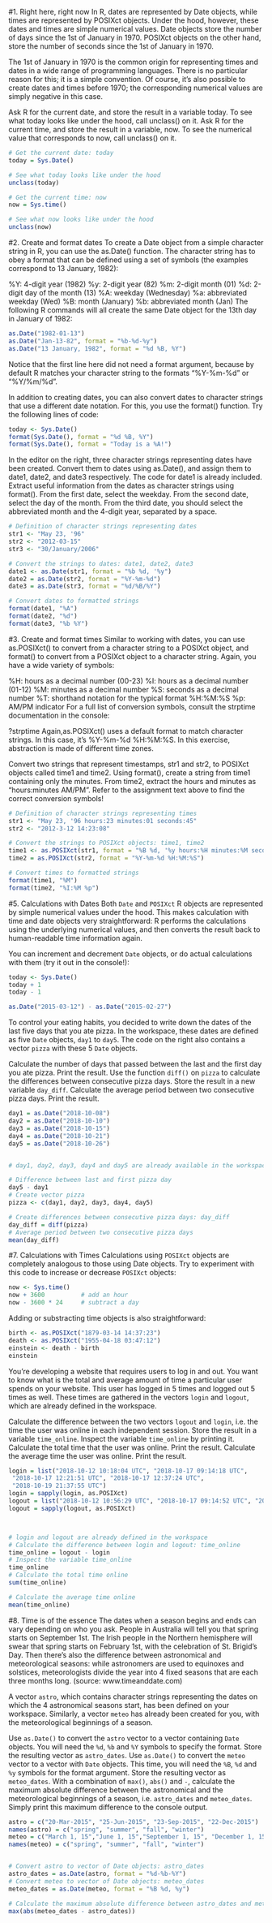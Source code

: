 #1. Right here, right now
In R, dates are represented by Date objects, while times are represented by POSIXct objects. Under the hood, however, these dates and times are simple numerical values. Date objects store the number of days since the 1st of January in 1970. POSIXct objects on the other hand, store the number of seconds since the 1st of January in 1970.

The 1st of January in 1970 is the common origin for representing times and dates in a wide range of programming languages. There is no particular reason for this; it is a simple convention. Of course, it's also possible to create dates and times before 1970; the corresponding numerical values are simply negative in this case.


Ask R for the current date, and store the result in a variable today.
To see what today looks like under the hood, call unclass() on it.
Ask R for the current time, and store the result in a variable, now.
To see the numerical value that corresponds to now, call unclass() on it.

```r
# Get the current date: today
today = Sys.Date()

# See what today looks like under the hood
unclass(today)

# Get the current time: now
now = Sys.time()

# See what now looks like under the hood
unclass(now)
```


#2. Create and format dates
To create a Date object from a simple character string in R, you can use the as.Date() function. The character string has to obey a format that can be defined using a set of symbols (the examples correspond to 13 January, 1982):

%Y: 4-digit year (1982)
%y: 2-digit year (82)
%m: 2-digit month (01)
%d: 2-digit day of the month (13)
%A: weekday (Wednesday)
%a: abbreviated weekday (Wed)
%B: month (January)
%b: abbreviated month (Jan)
The following R commands will all create the same Date object for the 13th day in January of 1982:

```r
as.Date("1982-01-13")
as.Date("Jan-13-82", format = "%b-%d-%y")
as.Date("13 January, 1982", format = "%d %B, %Y")
```


Notice that the first line here did not need a format argument, because by default R matches your character string to the formats "%Y-%m-%d" or "%Y/%m/%d".

In addition to creating dates, you can also convert dates to character strings that use a different date notation. For this, you use the format() function. Try the following lines of code:


```r
today <- Sys.Date()
format(Sys.Date(), format = "%d %B, %Y")
format(Sys.Date(), format = "Today is a %A!")
```

In the editor on the right, three character strings representing dates have been created. Convert them to dates using as.Date(), and assign them to date1, date2, and date3 respectively. The code for date1 is already included.
Extract useful information from the dates as character strings using format(). From the first date, select the weekday. From the second date, select the day of the month. From the third date, you should select the abbreviated month and the 4-digit year, separated by a space.


```r
# Definition of character strings representing dates
str1 <- "May 23, '96"
str2 <- "2012-03-15"
str3 <- "30/January/2006"

# Convert the strings to dates: date1, date2, date3
date1 <- as.Date(str1, format = "%b %d, '%y")
date2 = as.Date(str2, format = "%Y-%m-%d")
date3 = as.Date(str3, format = "%d/%B/%Y")

# Convert dates to formatted strings
format(date1, "%A")
format(date2, "%d")
format(date3, "%b %Y")
```

#3. Create and format times
Similar to working with dates, you can use as.POSIXct() to convert from a character string to a POSIXct object, and format() to convert from a POSIXct object to a character string. Again, you have a wide variety of symbols:

%H: hours as a decimal number (00-23)
%I: hours as a decimal number (01-12)
%M: minutes as a decimal number
%S: seconds as a decimal number
%T: shorthand notation for the typical format %H:%M:%S
%p: AM/PM indicator
For a full list of conversion symbols, consult the strptime documentation in the console:

?strptime
Again,as.POSIXct() uses a default format to match character strings. In this case, it's %Y-%m-%d %H:%M:%S. In this exercise, abstraction is made of different time zones.



Convert two strings that represent timestamps, str1 and str2, to POSIXct objects called time1 and time2.
Using format(), create a string from time1 containing only the minutes.
From time2, extract the hours and minutes as "hours:minutes AM/PM". Refer to the assignment text above to find the correct conversion symbols!



```r
# Definition of character strings representing times
str1 <- "May 23, '96 hours:23 minutes:01 seconds:45"
str2 <- "2012-3-12 14:23:08"

# Convert the strings to POSIXct objects: time1, time2
time1 <- as.POSIXct(str1, format = "%B %d, '%y hours:%H minutes:%M seconds:%S")
time2 = as.POSIXct(str2, format = "%Y-%m-%d %H:%M:%S")

# Convert times to formatted strings
format(time1, "%M")
format(time2, "%I:%M %p")
```

#5. Calculations with Dates
Both `Date` and `POSIXct` R objects are represented by simple numerical values under the hood. This makes calculation with time and date objects very straightforward: R performs the calculations using the underlying numerical values, and then converts the result back to human-readable time information again.

You can increment and decrement `Date` objects, or do actual calculations with them (try it out in the console!):
```r
today <- Sys.Date()
today + 1
today - 1

as.Date("2015-03-12") - as.Date("2015-02-27")
```
To control your eating habits, you decided to write down the dates of the last five days that you ate pizza. In the workspace, these dates are defined as five `Date` objects, `day1` to `day5`. The code on the right also contains a vector `pizza` with these 5 `Date` objects.


Calculate the number of days that passed between the last and the first day you ate pizza. Print the result.
Use the function `diff()` on `pizza` to calculate the differences between consecutive pizza days. Store the result in a new variable `day_diff`.
Calculate the average period between two consecutive pizza days. Print the result.


```r
day1 = as.Date("2018-10-08")
day2 = as.Date("2018-10-10")
day3 = as.Date("2018-10-15")
day4 = as.Date("2018-10-21")
day5 = as.Date("2018-10-26")


# day1, day2, day3, day4 and day5 are already available in the workspace

# Difference between last and first pizza day
day5 - day1
# Create vector pizza
pizza <- c(day1, day2, day3, day4, day5)

# Create differences between consecutive pizza days: day_diff
day_diff = diff(pizza)
# Average period between two consecutive pizza days
mean(day_diff)
```



#7. Calculations with Times
Calculations using `POSIXct` objects are completely analogous to those using Date objects. Try to experiment with this code to increase or decrease `POSIXct` objects:

```r
now <- Sys.time()
now + 3600          # add an hour
now - 3600 * 24     # subtract a day
```

Adding or substracting time objects is also straightforward:

```r
birth <- as.POSIXct("1879-03-14 14:37:23")
death <- as.POSIXct("1955-04-18 03:47:12")
einstein <- death - birth
einstein
```

You're developing a website that requires users to log in and out. You want to know what is the total and average amount of time a particular user spends on your website. This user has logged in 5 times and logged out 5 times as well. These times are gathered in the vectors `login` and `logout`, which are already defined in the workspace.


Calculate the difference between the two vectors `logout` and `login`, i.e. the time the user was online in each independent session. Store the result in a variable `time_online`.
Inspect the variable `time_online` by printing it.
Calculate the total time that the user was online. Print the result.
Calculate the average time the user was online. Print the result.

```r
login = list("2018-10-12 10:18:04 UTC", "2018-10-17 09:14:18 UTC",
 "2018-10-17 12:21:51 UTC", "2018-10-17 12:37:24 UTC",
 "2018-10-19 21:37:55 UTC")
login = sapply(login, as.POSIXct)
logout = list("2018-10-12 10:56:29 UTC", "2018-10-17 09:14:52 UTC", "2018-10-17 12:35:48 UTC", "2018-10-17 13:17:22 UTC", "2018-10-19 22:08:47 UTC")
logout = sapply(logout, as.POSIXct)



# login and logout are already defined in the workspace
# Calculate the difference between login and logout: time_online
time_online = logout - login
# Inspect the variable time_online
time_online
# Calculate the total time online
sum(time_online)

# Calculate the average time online
mean(time_online)

```

#8. Time is of the essence
The dates when a season begins and ends can vary depending on who you ask. People in Australia will tell you that spring starts on September 1st. The Irish people in the Northern hemisphere will swear that spring starts on February 1st, with the celebration of St. Brigid's Day. Then there's also the difference between astronomical and meteorological seasons: while astronomers are used to equinoxes and solstices, meteorologists divide the year into 4 fixed seasons that are each three months long. (source: www.timeanddate.com)

A vector `astro`, which contains character strings representing the dates on which the 4 astronomical seasons start, has been defined on your workspace. Similarly, a vector `meteo` has already been created for you, with the meteorological beginnings of a season.

Use `as.Date()` to convert the `astro` vector to a vector containing `Date` objects. You will need the `%d`, `%b` and `%Y` symbols to specify the format. Store the resulting vector as `astro_dates`.
Use `as.Date()` to convert the `meteo` vector to a vector with `Date` objects. This time, you will need the `%B`, `%d` and `%y` symbols for the format argument. Store the resulting vector as `meteo_dates`.
With a combination of `max()`, `abs()` and `-`, calculate the maximum absolute difference between the astronomical and the meteorological beginnings of a season, i.e. `astro_dates` and `meteo_dates`. Simply print this maximum difference to the console output.

```r

astro = c("20-Mar-2015", "25-Jun-2015", "23-Sep-2015", "22-Dec-2015")
names(astro) = c("spring", "summer", "fall", "winter")
meteo = c("March 1, 15","June 1, 15","September 1, 15", "December 1, 15")
names(meteo) = c("spring", "summer", "fall", "winter")


# Convert astro to vector of Date objects: astro_dates
astro_dates = as.Date(astro, format = "%d-%b-%Y")
# Convert meteo to vector of Date objects: meteo_dates
meteo_dates = as.Date(meteo, format = "%B %d, %y")

# Calculate the maximum absolute difference between astro_dates and meteo_dates
max(abs(meteo_dates - astro_dates))
```

